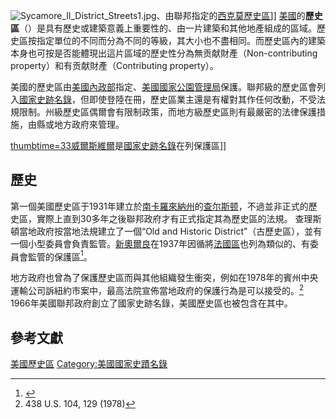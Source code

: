 [[Image:Sycamore_Il_District_Streets1.jpg|thumb]]、由聯邦指定的[[西克莫歷史區|西克莫歷史區]]]]
[[美國|美國]]的'''歷史區'''（{{lang-en|'''Historic district'''}}）是具有歷史或建築意義上重要性的、由一片建築和其他地產組成的區域。歷史區按指定單位的不同而分為不同的等級，其大小也不盡相同。而歷史區內的建築本身也可按是否能體現出這片區域的歷史性分為無贡献財產（Non-contributing property）和有贡献財產（Contributing property）。

美國的歷史區由[[美國內政部|美國內政部]]指定、[[美國國家公園管理局|美國國家公園管理局]]保護。聯邦級的歷史區會列入[[國家史跡名錄|國家史跡名錄]]，但即使登陸在冊，歷史區業主還是有權對其作任何改動，不受法規限制。州級歷史區偶爾會有限制政策，而地方級歷史區則有最嚴密的法律保護措施，由縣或地方政府來管理。

[[File:Wellsville,_PA.webm|thumbtime=33]][[威爾斯維爾_(賓夕法尼亞州)|威爾斯維爾]]是[[國家史跡名錄|國家史跡名錄]]在列保護區]]

==歷史==
第一個美國歷史區于1931年建立於[[南卡羅來納州|南卡羅來納州]]的[[查尔斯顿_(南卡罗来纳州)|查尔斯顿]]，不過並非正式的歷史區，實際上直到30多年之後聯邦政府才有正式指定其為歷史區的法規。 查理斯頓當地政府按當地法規建立了一個“Old and Historic District”（古歷史區），並有一個小型委員會負責監管。[[新奧爾良|新奧爾良]]在1937年因循將[[法國區|法國區]]也列為類似的、有委員會監管的保護區<ref name="masshistorical">{{cite web|title=History of Local Historic Districts|url=http://www.sec.state.ma.us/mhc/mhcpdf/establishinglocalhistoricdistricts.pdf|work=Establishing Local Historic Districts|publisher=Massachusetts Historical Commission}}</ref>。

地方政府也曾為了保護歷史區而與其他組織發生衝突，例如在1978年的賓州中央運輸公司訴紐約市案中，最高法院宣佈當地政府的保護行為是可以接受的。<ref>438 U.S. 104, 129 (1978)</ref> 1966年美國聯邦政府創立了國家史跡名錄，美國歷史區也被包含在其中。

==參考文獻==
{{reflist}}

[[Category:美國歷史區|]]
[[Category:美國國家史蹟名錄|Category:美國國家史蹟名錄]]